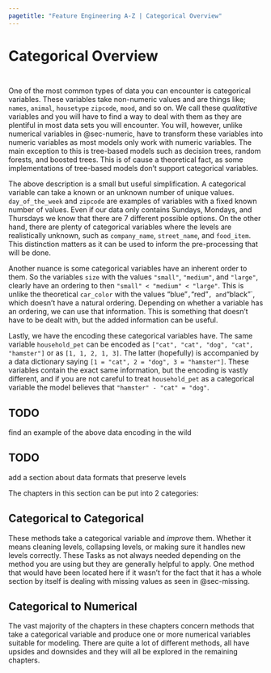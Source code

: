 ```yaml
---
pagetitle: "Feature Engineering A-Z | Categorical Overview"
---
```


# Categorical Overview {#sec-categorical}

::: {style="visibility: hidden; height: 0px;"}
## Categorical Overview
:::

One of the most common types of data you can encounter is categorical variables. These variables take non-numeric values and are things like; `names`, `animal`, `housetype` `zipcode`, `mood`, and so on. We call these *qualitative* variables and you will have to find a way to deal with them as they are plentiful in most data sets you will encounter. You will, however, unlike numerical variables in @sec-numeric, have to transform these variables into numeric variables as most models only work with numeric variables. The main exception to this is tree-based models such as decision trees, random forests, and boosted trees. This is of cause a theoretical fact, as some implementations of tree-based models don't support categorical variables.

The above description is a small but useful simplification. A categorical variable can take a known or an unknown number of unique values. `day_of_the_week` and `zipcode` are examples of variables with a fixed known number of values. Even if our data only contains Sundays, Mondays, and Thursdays we know that there are 7 different possible options. On the other hand, there are plenty of categorical variables where the levels are realistically unknown, such as `company_name`, `street_name`, and `food_item`. This distinction matters as it can be used to inform the pre-processing that will be done.

Another nuance is some categorical variables have an inherent order to them. So the variables `size` with the values `"small"`, `"medium"`, and `"large"`, clearly have an ordering to then `"small" < "medium" < "large"`. This is unlike the theoretical `car_color` with the values "blue"`, `"red"`, and `"black"`, which doesn't have a natural ordering. Depending on whether a variable has an ordering, we can use that information. This is something that doesn't have to be dealt with, but the added information can be useful.

Lastly, we have the encoding these categorical variables have. The same variable `household_pet` can be encoded as `["cat", "cat", "dog", "cat", "hamster"]` or as `[1, 1, 2, 1, 3]`. The latter (hopefully) is accompanied by a data dictionary saying `[1 = "cat", 2 = "dog", 3 = "hamster"]`. These variables contain the exact same information, but the encoding is vastly different, and if you are not careful to treat `household_pet` as a categorical variable the model believes that `"hamster" - "cat" = "dog"`.

::: {.callout-caution}
# TODO

find an example of the above data encoding in the wild
:::

::: {.callout-caution}
# TODO

add a section about data formats that preserve levels
:::

The chapters in this section can be put into 2 categories:

## Categorical to Categorical

These methods take a categorical variable and *improve* them. Whether it means cleaning levels, collapsing levels, or making sure it handles new levels correctly. These Tasks as not always needed depending on the method you are using but they are generally helpful to apply. One method that would have been located here if it wasn't for the fact that it has a whole section by itself is dealing with missing values as seen in @sec-missing.

## Categorical to Numerical

The vast majority of the chapters in these chapters concern methods that take a categorical variable and produce one or more numerical variables suitable for modeling. There are quite a lot of different methods, all have upsides and downsides and they will all be explored in the remaining chapters.
